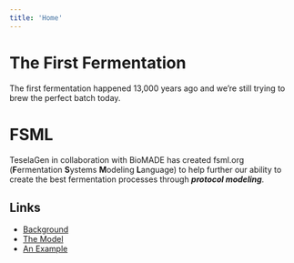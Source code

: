 ```yaml
---
title: 'Home'
---
```


# The First Fermentation

The first fermentation happened 13,000 years ago and we’re still trying to brew the perfect batch today.

# FSML

TeselaGen in collaboration with BioMADE has created fsml.org (**F**ermentation **S**ystems **M**odeling **L**anguage) to help further our ability to create the best fermentation processes through _**protocol modeling**_.

## Links

- [Background](background)
- [The Model](model)
- [An Example](examples/pdf-yaml-example)